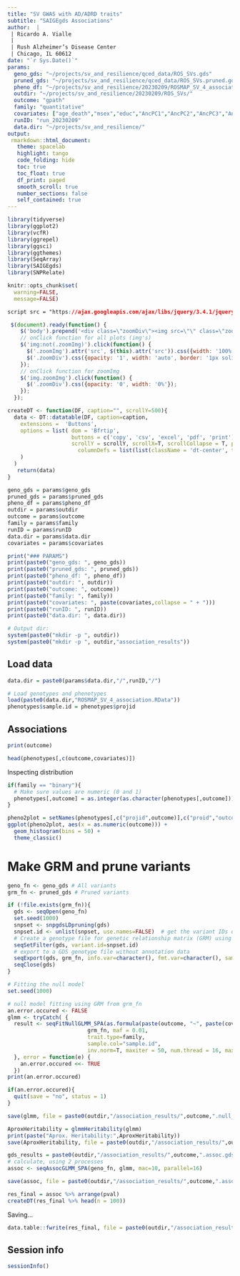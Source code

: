 ```yaml
---
title: "SV GWAS with AD/ADRD traits"
subtitle: "SAIGEgds Associations"
author:  |
 | Ricardo A. Vialle
 |
 | Rush Alzheimer’s Disease Center
 | Chicago, IL 60612
date: "`r Sys.Date()`"
params:
  geno_gds: "~/projects/sv_and_resilience/qced_data/ROS_SVs.gds"
  pruned_gds: "~/projects/sv_and_resilience/qced_data/ROS_SVs.pruned.gds"
  pheno_df: "~/projects/sv_and_resilience/20230209/ROSMAP_SV_4_association.RData"
  outdir: "~/projects/sv_and_resilience/20230209/ROS_SVs/"
  outcome: "gpath"
  family: "quantitative"
  covariates: ["age_death","msex","educ","AncPC1","AncPC2","AncPC3","AncPC4","AncPC5"]
  runID: "run_20230209"
  data.dir: "~/projects/sv_and_resilience/"
output: 
 rmarkdown::html_document:
   theme: spacelab
   highlight: tango
   code_folding: hide
   toc: true
   toc_float: true
   df_print: paged
   smooth_scroll: true
   number_sections: false
   self_contained: true  
---
```


```r
library(tidyverse)
library(ggplot2)
library(vcfR)
library(ggrepel)
library(ggsci)
library(ggthemes)
library(SeqArray)
library(SAIGEgds)
library(SNPRelate)

knitr::opts_chunk$set( 
  warning=FALSE,
  message=FALSE)
```

```css
script src = "https://ajax.googleapis.com/ajax/libs/jquery/3.4.1/jquery.min.js"
```

```js
 $(document).ready(function() {
    $('body').prepend('<div class=\"zoomDiv\"><img src=\"\" class=\"zoomImg\"></div>');
    // onClick function for all plots (img's)
    $('img:not(.zoomImg)').click(function() {
      $('.zoomImg').attr('src', $(this).attr('src')).css({width: '100%'});
      $('.zoomDiv').css({opacity: '1', width: 'auto', border: '1px solid white', borderRadius: '5px', position: 'fixed', top: '50%', left: '50%', marginRight: '-50%', transform: 'translate(-50%, -50%)', boxShadow: '0px 0px 50px #888888', zIndex: '50', overflow: 'auto', maxHeight: '100%'});
    });
    // onClick function for zoomImg
    $('img.zoomImg').click(function() {
      $('.zoomDiv').css({opacity: '0', width: '0%'}); 
    });
  });
```

```r
createDT <- function(DF, caption="", scrollY=500){
  data <- DT::datatable(DF, caption=caption,
    extensions =  'Buttons',
    options = list( dom = 'Bfrtip', 
                    buttons = c('copy', 'csv', 'excel', 'pdf', 'print'), 
                    scrollY = scrollY, scrollX=T, scrollCollapse = T, paging = F,  
                      columnDefs = list(list(className = 'dt-center', targets = "_all"))
    )
  ) 
   return(data)
}
```

```r
geno_gds = params$geno_gds
pruned_gds = params$pruned_gds
pheno_df = params$pheno_df
outdir = params$outdir
outcome = params$outcome
family = params$family
runID = params$runID
data.dir = params$data.dir
covariates = params$covariates

print("### PARAMS")
print(paste0("geno_gds: ", geno_gds))
print(paste0("pruned_gds: ", pruned_gds))
print(paste0("pheno_df: ", pheno_df))
print(paste0("outdir: ", outdir))
print(paste0("outcome: ", outcome))
print(paste0("family: ", family))
print(paste0("covariates: ", paste(covariates,collapse = " + ")))
print(paste0("runID: ", runID))
print(paste0("data.dir: ", data.dir))

# Output dir:
system(paste0("mkdir -p ", outdir))
system(paste0("mkdir -p ", outdir,"association_results"))
```

## Load data

```r
data.dir = paste0(params$data.dir,"/",runID,"/")

# Load genotypes and phenotypes
load(paste0(data.dir,"ROSMAP_SV_4_association.RData"))
phenotypes$sample.id = phenotypes$projid
```

## Associations

```r
print(outcome)
```

```r
head(phenotypes[,c(outcome,covariates)])
```

Inspecting distribution

```r
if(family == "binary"){
  # Make sure values are numeric (0 and 1)
  phenotypes[,outcome] = as.integer(as.character(phenotypes[,outcome]))
}

pheno2plot = setNames(phenotypes[,c("projid",outcome)],c("proid","outcome"))
ggplot(pheno2plot, aes(x = as.numeric(outcome))) +
  geom_histogram(bins = 50) +
  theme_classic()
```

# Make GRM and prune variants

```r
geno_fn <- geno_gds # All variants
grm_fn <- pruned_gds # Pruned variants
```

```r
if (!file.exists(grm_fn)){
  gds <- seqOpen(geno_fn)
  set.seed(1000)
  snpset <- snpgdsLDpruning(gds)
  snpset.id <- unlist(snpset, use.names=FALSE)  # get the variant IDs of a LD-pruned set
  # Create a genotype file for genetic relationship matrix (GRM) using the LD-pruned SNP set:
  seqSetFilter(gds, variant.id=snpset.id)
  # export to a GDS genotype file without annotation data
  seqExport(gds, grm_fn, info.var=character(), fmt.var=character(), samp.var=character())
  seqClose(gds)
}

# Fitting the null model
set.seed(1000)

# null model fitting using GRM from grm_fn
an.error.occured <- FALSE
glmm <- tryCatch( { 
  result <- seqFitNullGLMM_SPA(as.formula(paste(outcome, "~", paste(covariates, collapse = " + "))), phenotypes, 
                         grm_fn, maf = 0.01,
                         trait.type=family, 
                         sample.col="sample.id", 
                         inv.norm=T, maxiter = 50, num.thread = 16, max.num.snp = -1, tol = 1e-10)
  }, error = function(e) {
    an.error.occured <<- TRUE
  })
print(an.error.occured)

if(an.error.occured){
  quit(save = "no", status = 1)
}

save(glmm, file = paste0(outdir,"/association_results/",outcome,".null_model.RData"))

AproxHeritability = glmmHeritability(glmm)
print(paste("Aprox. Heritability:",AproxHeritability))
save(AproxHeritability, file = paste0(outdir,"/association_results/",outcome,".heritabilty.RData"))

gds_results = paste0(outdir,"/association_results/",outcome,".assoc.gds")
# calculate, using 2 processes
assoc <- seqAssocGLMM_SPA(geno_fn, glmm, mac=10, parallel=16)

save(assoc, file = paste0(outdir,"/association_results/",outcome,".assoc.RData"))

res_final = assoc %>% arrange(pval)
createDT(res_final %>% head(n = 100))
```

Saving... 

```r
data.table::fwrite(res_final, file = paste0(outdir,"/association_results/",outcome,".assoc.tsv.gz"), sep = "\t", quote = F, row.names = F)
```

## Session info

```r
sessionInfo()
```
